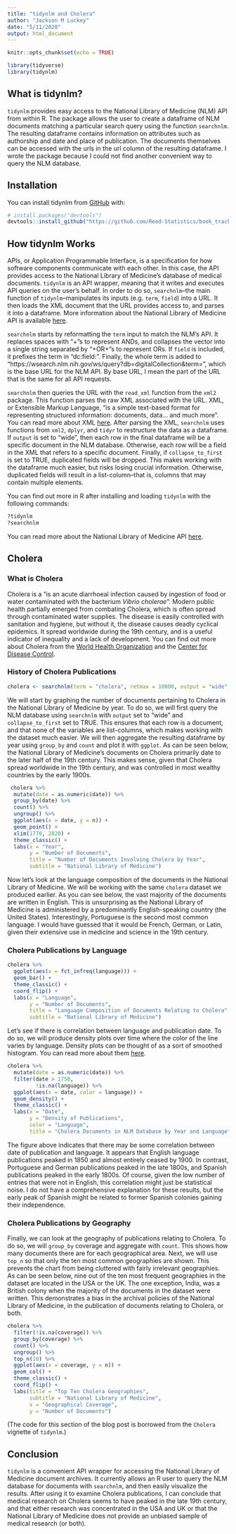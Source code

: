 ```yaml
---
title: "tidynlm and Cholera"
author: "Jackson M Luckey"
date: "5/11/2020"
output: html_document
---
```


```r
knitr::opts_chunk$set(echo = TRUE)
```

```r
library(tidyverse)
library(tidynlm)
```

## What is tidynlm?

`tidynlm` provides easy access to the National Library of Medicine (NLM) API from within R. The package allows the user to create a dataframe of NLM documents matching a particular search query using the function `searchnlm`. The resulting dataframe contains information on attributes such as authorship and date and place of publication. The documents themselves can be accessed with the urls in the url column of the resulting dataframe. I wrote the package because I could not find another convenient way to query the NLM database.

## Installation

You can install tidynlm from [GitHub](https://github.com/Reed-Statistics/book_trackR) with:

``` r
# install.packages("devtools")
devtools::install_github("https://github.com/Reed-Statistics/book_trackR")
```

## How tidynlm Works

APIs, or Application Programmable Interface, is a specification for how software components communicate with each other. In this case, the API provides access to the National Library of Medicine's database of medical documents. `tidynlm` is an API wrapper, meaning that it writes and executes API queries on the user's behalf. In order to do so, `searchnlm`--the main function of `tidynlm`--manipulates its inputs (e.g. `term`, `field`) into a URL. It then loads the XML document that the URL provides access to, and parses it into a dataframe. More information about the National Library of Medicine API is available [here](https://collections.nlm.nih.gov/web_service.html "National Library of Medicine API").

`searchnlm` starts by reformatting the `term` input to match the NLM's API. It replaces spaces with "+"s to represent ANDs, and collapses the vector into a single string separated by "+OR+"s to represent ORs. If `field` is included, it prefixes the term in "dc:field:". Finally, the whole term is added to "https://wsearch.nlm.nih.gov/ws/query?db=digitalCollection&term=", which is the base URL for the NLM API. By base URL, I mean the part of the URL that is the same for all API requests.

`searchnlm` then queries the URL with the `read_xml` function from the `xml2` package. This function parses the raw XML associated with the URL. XML, or Extensible Markup Language, "is a simple text-based format for representing structured information: documents, data... and much more". You can read more about XML [here](https://www.w3.org/standards/xml/core "WWW: XML"). After parsing the XML, `searchnlm` uses functions from `xml2`, `dplyr`, and `tidyr` to restructure the data as a dataframe. If `output` is set to "wide", then each row in the final dataframe will be a specific document in the NLM database. Otherwise, each row will be a field in the XML that refers to a specific document. Finally, if `collapse_to_first` is set to TRUE, duplicated fields will be dropped. This makes working with the dataframe much easier, but risks losing crucial information. Otherwise, duplicated fields will result in a list-column--that is, columns that may contain multiple elements.

You can find out more in R after installing and loading `tidynlm` with the following commands:

```r
?tidynlm
?searchnlm
```

You can read more about the National Library of Medicine API [here](https://collections.nlm.nih.gov/web_service.html "National Library of Medicine API").

## Cholera

### What is Cholera

Cholera is a "is an acute diarrhoeal infection caused by ingestion of food or water contaminated with the bacterium *Vibrio cholerae*". Modern public health partially emerged from combating Cholera, which is often spread through contaminated water supplies. The disease is easily controlled with sanitation and hygiene, but without it, the disease causes deadly cyclical epidemics. It spread worldwide during the 19th century, and is a useful indicator of inequality and a lack of development. You can find out more about Cholera from the [World Health Organization](https://www.who.int/news-room/fact-sheets/detail/cholera "World Health Organization: Cholera") and the [Center for Disease Control](https://www.cdc.gov/cholera/general/index.html "Center for Disease Control: Cholera").

### History of Cholera Publications

```r
cholera <- searchnlm(term = "cholera", retmax = 10000, output = "wide", collapse_to_first = TRUE)
```

We will start by graphing the number of documents pertaining to Cholera in the National Library of Medicine by year. To do so, we will first query the NLM database using `searchnlm` with `output` set to "wide" and `collapse_to_first` set to TRUE. This ensures that each row is a document, and that none of the variables are list-columns, which makes working with the dataset much easier. We will then aggregate the resulting dataframe by year using `group_by` and `count` and plot it with `ggplot`. As can be seen below, the National Library of Medicine's documents on Cholera primarily date to the later half of the 19th century. This makes sense, given that Cholera spread worldwide in the 19th century, and was controlled in most wealthy countries by the early 1900s.

```r
 cholera %>%
  mutate(date = as.numeric(date)) %>%
  group_by(date) %>%
  count() %>%
  ungroup() %>%
  ggplot(aes(x = date, y = n)) +
  geom_point() +
  xlim(1770, 2020) +
  theme_classic() +
  labs(x = "Year",
       y = "Number of Documents",
       title = "Number of Documents Involving Cholera by Year",
       subtitle = "National Library of Medicine")
```

Now let's look at the language composition of the documents in the National Library of Medicine. We will be working with the same `cholera` dataset we produced earlier. As you can see below, the vast majority of the documents are written in English. This is unsurprising as the National Library of Medicine is administered by a predominantly English-speaking country (the United States). Interestingly, Portuguese is the second most common language. I would have guessed that it would be French, German, or Latin, given their extensive use in medicine and science in the 19th century.

### Cholera Publications by Language

```r
cholera %>%
  ggplot(aes(x = fct_infreq(language))) +
  geom_bar() +
  theme_classic() +
  coord_flip() +
  labs(x = "Language",
       y = "Number of Documents",
       title = "Language Composition of Documents Relating to Cholera",
       subtitle = "National Library of Medicine")
```

Let's see if there is correlation between language and publication date. To do so, we will produce density plots over time where the color of the line varies by language. Density plots can be thought of as a sort of smoothed histogram. You can read more about them [here](https://homepage.divms.uiowa.edu/~luke/classes/STAT4580/histdens.html "University of Iowa: Histograms and Density Plots").

```r
cholera %>%
  mutate(date = as.numeric(date)) %>%
  filter(date > 1750,
         !is.na(language)) %>%
  ggplot(aes(x = date, color = language)) +
  geom_density() +
  theme_classic() +
  labs(x = "Date",
       y = "Density of Publications",
       color = "Language",
       title = "Cholera Documents in NLM Database by Year and Language")
```

The figure above indicates that there may be some correlation between date of publication and language. It appears that English language publications peaked in 1850 and almost entirely ceased by 1900. In contrast, Portuguese and German publications peaked in the late 1800s, and Spanish publications peaked in the early 1800s. Of course, given the low number of entries that were not in English, this correlation might just be statistical noise. I do not have a comprehensive explanation for these results, but the early peak of Spanish might be related to former Spanish colonies gaining their independence.

### Cholera Publications by Geography

Finally, we can look at the geography of publications relating to Cholera. To do so, we will `group_by` coverage and aggregate with `count`. This shows how many documents there are for each geographical area. Next, we will use `top_n` so that only the ten most common geographies are shown. This prevents the chart from being cluttered with fairly irrelevant geographies. As can be seen below, nine out of the ten most frequent geographies in the dataset are located in the USA or the UK. The one exception, India, was a British colony when the majority of the documents in the dataset were written. This demonstrates a bias in the archival policies of the National Library of Medicine, in the publication of documents relating to Cholera, or both.

```r
cholera %>%
  filter(!is.na(coverage)) %>%
  group_by(coverage) %>%
  count() %>%
  ungroup() %>%
  top_n(10) %>%
  ggplot(aes(x = coverage, y = n)) +
  geom_col() +
  theme_classic() +
  coord_flip() +
  labs(title = "Top Ten Cholera Geographies",
       subtitle = "National Library of Medicine",
       x = "Geographical Coverage",
       y = "Number of Documents")
```

(The code for this section of the blog post is borrowed from the `Cholera` vignette of `tidynlm`.)

## Conclusion

`tidynlm` is a convenient API wrapper for accessing the National Library of Medicine document archives. It currently allows an R user to query the NLM database for documents with `searchnlm`, and then easily visualize the results. After using it to examine Cholera publications, I can conclude that medical research on Cholera seems to have peaked in the late 19th century, and that either research was concentrated in the USA and UK or that the National Library of Medicine does not provide an unbiased sample of medical research (or both).

